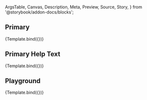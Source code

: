 <!-- @prettier -->

  ArgsTable,
  Canvas,
  Description,
  Meta,
  Preview,
  Source,
  Story,
} from '@storybook/addon-docs/blocks';


<Meta title="Molecules/FormInput" component={FormInput} argTypes={argTypes} />

<Description of={FormInput} />

## Primary

<Canvas>
  <Story
    name="Primary"
    args={{
      label: 'Form Label',
      placeholder: 'Placeholder',
    }}
  >
    {Template.bind({})}
  </Story>
</Canvas>

## Primary Help Text

<Canvas>
  <Story
    name="Primary-Help"
    args={{
      label: 'Form Label',
      helpText: 'Some Help Text',
      placeholder: 'Placeholder',
    }}
  >
    {Template.bind({})}
  </Story>
</Canvas>

## Playground

<Canvas isColumn>
  <Source language="jsx" story="Playground" />
  <Story
    name="Playground"
    args={{
      label: 'Form Label',
      placeholder: 'Placeholder',
    }}
  >
    {Template.bind({})}
  </Story>
  <ArgsTable story="Playground" />
</Canvas>
